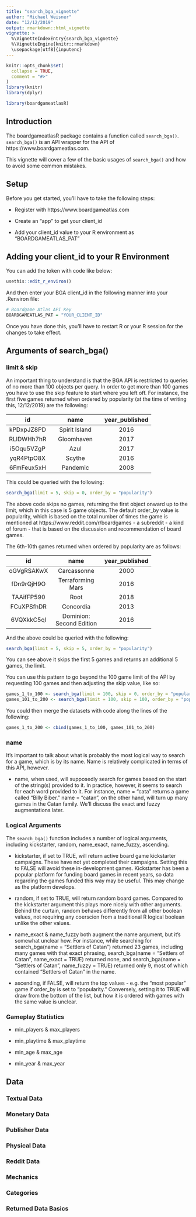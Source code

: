 ```yaml
---
title: "search_bga_vignette"
author: "Michael Weisner"
date: "12/12/2019"
output: rmarkdown::html_vignette
vignette: >
  %\VignetteIndexEntry{search_bga_vignette}
  %\VignetteEngine{knitr::rmarkdown}
  \usepackage[utf8]{inputenc}
---
```


```r
knitr::opts_chunk$set(
  collapse = TRUE,
  comment = "#>"
)
library(knitr)
library(dplyr)
```

```r
library(boardgameatlasR)
```

## Introduction
The boardgameatlasR package contains a function called `search_bga()`. `search_bga()` is an API wrapper for the API of https://www.boardgameatlas.com.

This vignette will cover a few of the basic usages of `search_bga()` and how to avoid some common mistakes.

## Setup
Before you get started, you'll have to take the following steps:

* Register with https://www.boardgameatlas.com

* Create an "app" to get your client_id

* Add your client_id value to your R environment as "BOARDGAMEATLAS_PAT"

## Adding your client_id to your R Environment

You can add the token with code like below:

```r
usethis::edit_r_environ()
```

And then enter your BGA client_id in the following manner into your .Renviron file:

```r
# Boardgame Atlas API Key
BOARDGAMEATLAS_PAT = "YOUR_CLIENT_ID"
```

Once you have done this, you'll have to restart R or your R session for the changes to take effect.

## Arguments of search_bga()

### limit & skip

An important thing to understand is that the BGA API is restricted to queries of no more than 100 objects per query. In order to get more than 100 games you have to use the skip feature to start where you left off. For instance, the first five games returned when ordered by popularity (at the time of writing this, 12/12/2019) are the following:

--------------------------------------------------------
     id                 name             year_published 
------------ -------------------------- ----------------
 kPDxpJZ8PD        Spirit Island              2016      

 RLlDWHh7hR          Gloomhaven               2017      

 i5Oqu5VZgP             Azul                  2017      

 yqR4PtpO8X            Scythe                 2016      

 6FmFeux5xH           Pandemic                2008      
--------------------------------------------------------

This could be queried with the following:

```r
search_bga(limit = 5, skip = 0, order_by = "popularity")
```

The above code skips no games, returning the first object onward up to the limit, which in this case is 5 game objects. The default order_by value is popularity, which is based on the total number of times the game is mentioned at https://www.reddit.com/r/boardgames - a subreddit - a kind of forum - that is based on the discussion and recommendation of board games.

The 6th-10th  games returned when ordered by popularity are as follows:

--------------------------------------------------------
     id                 name             year_published 
------------ -------------------------- ----------------
 oGVgRSAKwX         Carcassonne               2000      

 fDn9rQjH9O      Terraforming Mars            2016      

 TAAifFP590             Root                  2018      

 FCuXPSfhDR          Concordia                2013      

 6VQXkkC5ql   Dominion: Second Edition        2016      
--------------------------------------------------------

And the above could be queried with the following:
```r
search_bga(limit = 5, skip = 5, order_by = "popularity")
```

You can see above it skips the first 5 games and returns an additional 5 games, the limit.

You can use this pattern to go beyond the 100 game limit of the API by requesting 100 games and then adjusting the skip value, like so:

```r
games_1_to_100 <- search_bga(limit = 100, skip = 0, order_by = "popularity")
games_101_to_200 <- search_bga(limit = 100, skip = 100, order_by = "popularity")
```

You could then merge the datasets with code along the lines of the following:

```r
games_1_to_200 <- cbind(games_1_to_100, games_101_to_200)
```

### name

It's important to talk about what is probably the most logical way to search for a game, which is by its name. Name is relatively complicated in terms of this API, however.

* name, when used, will supposedly search for games based on the start of the string(s) provided to it. In practice, however, it seems to search for each word provided to it. For instance, name = "cata" returns a game called "Billy Biber." name = "catan", on the other hand, will turn up many games in the Catan family. We'll discuss the exact and fuzzy augmentations later.

### Logical Arguments

The `search_bga()` function includes a number of logical arguments, including kickstarter, random, name_exact, name_fuzzy, ascending.

* kickstarter, if set to TRUE, will return active board game kickstarter campaigns. These have not yet completed their campaigns. Setting this to FALSE will avoid these in-development games. Kickstarter has been a popular platform for funding board games in recent years, so data regarding the games funded this way may be useful. This may change as the platform develops.

* random, if set to TRUE, will return random board games. Compared to the kickstarter argument this plays more nicely with other arguments. Behind the curtain, random behaves differently from all other boolean values, not requiring any coerscion from a traditional R logical boolean unlike the other values.

* name_exact & name_fuzzy both augment the name argument, but it's somewhat unclear how. For instance, while searching for search_bga(name = "Settlers of Catan") returned 23 games, including many games with that exact phrasing, search_bga(name = "Settlers of Catan", name_exact = TRUE) returned none, and search_bga(name = "Settlers of Catan", name_fuzzy = TRUE) returned only 9, most of which contained "Settlers of Catan" in the name.

* ascending, if FALSE, will return the top values - e.g. the "most popular" game if order_by is set to "popularity." Conversely, setting it to TRUE will draw from the bottom of the list, but how it is ordered with games with the same value is unclear. 

### Gameplay Statistics

* min_players & max_players

* min_playtime & max_playtime

* min_age & max_age

* min_year & max_year

## Data

### Textual Data

### Monetary Data

### Publisher Data

### Physical Data

### Reddit Data

### Mechanics

### Categories

### Returned Data Basics


